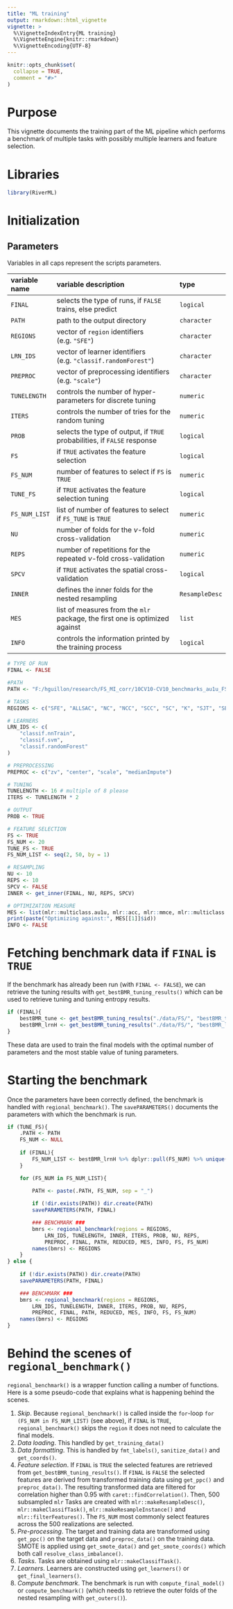 ```yaml
---
title: "ML training"
output: rmarkdown::html_vignette
vignette: >
  %\VignetteIndexEntry{ML training}
  %\VignetteEngine{knitr::rmarkdown}
  %\VignetteEncoding{UTF-8}
---
```


```r
knitr::opts_chunk$set(
  collapse = TRUE,
  comment = "#>"
)
```

# Purpose

This vignette documents the training part of the ML pipeline which performs a benchmark of multiple tasks with possibly multiple learners and feature selection.

# Libraries

```r
library(RiverML)
```

# Initialization

## Parameters

Variables in all caps represent the scripts parameters.

| variable name | variable description                                                        | type           |
|:--------------|:----------------------------------------------------------------------------|:---------------|
| `FINAL`       | selects the type of runs, if `FALSE` trains, else predict                   | `logical`      |
| `PATH`        | path to the output directory                                                | `character`    |
| `REGIONS`     | vector of `region` identifiers (e.g. `"SFE"`)                               | `character`    |
| `LRN_IDS`     | vector of learner identifiers (e.g. `"classif.randomForest"`)               | `character`    |
| `PREPROC`     | vector of preprocessing identifiers (e.g. `"scale"`)                        | `character`    |
| `TUNELENGTH`  | controls the number of hyper-parameters for discrete tuning                 | `numeric`      |
| `ITERS`       | controls the number of tries for the random tuning                          | `numeric`      |
| `PROB`        | selects the type of output, if `TRUE` probabilities, if `FALSE` response    | `logical`      |
| `FS`          | if `TRUE` activates the feature selection                                   | `logical`      |
| `FS_NUM`      | number of features to select if `FS` is `TRUE`                              | `numeric`      |
| `TUNE_FS`     | if `TRUE` activates the feature selection tuning                            | `logical`      |
| `FS_NUM_LIST` | list of number of features to select if `FS_TUNE` is `TRUE`                 | `numeric`      |
| `NU`          | number of folds for the $\nu$-fold cross-validation                         | `numeric`      |
| `REPS`        | number of repetitions for the repeated $\nu$-fold cross-validation          | `numeric`      |
| `SPCV`        | if `TRUE` activates the spatial cross-validation                            | `logical`      |
| `INNER`       | defines the inner folds for the nested resampling                           | `ResampleDesc` |
| `MES`         | list of measures from the `mlr` package, the first one is optimized against | `list`         |
| `INFO`        | controls the information printed by the training process                    | `logical`      |


```r
# TYPE OF RUN
FINAL <- FALSE

#PATH
PATH <- "F:/hguillon/research/FS_MI_corr/10CV10-CV10_benchmarks_au1u_FS"

# TASKS
REGIONS <- c("SFE", "ALLSAC", "NC", "NCC", "SCC", "SC", "K", "SJT", "SECA")

# LEARNERS
LRN_IDS <- c(
	"classif.nnTrain",
	"classif.svm",
	"classif.randomForest"
)

# PREPROCESSING
PREPROC <- c("zv", "center", "scale", "medianImpute")

# TUNING
TUNELENGTH <- 16 # multiple of 8 please
ITERS <- TUNELENGTH * 2

# OUTPUT
PROB <- TRUE

# FEATURE SELECTION
FS <- TRUE
FS_NUM <- 20
TUNE_FS <- TRUE
FS_NUM_LIST <- seq(2, 50, by = 1)

# RESAMPLING
NU <- 10
REPS <- 10
SPCV <- FALSE
INNER <- get_inner(FINAL, NU, REPS, SPCV)

# OPTIMIZATION MEASURE
MES <- list(mlr::multiclass.au1u, mlr::acc, mlr::mmce, mlr::multiclass.aunu, mlr::timetrain)
print(paste("Optimizing against:", MES[[1]]$id))
INFO <- FALSE
```

# Fetching benchmark data if `FINAL` is `TRUE`

If the benchmark has already been run (with `FINAL <- FALSE`), we can retrieve the tuning results with `get_bestBMR_tuning_results()` which can be used to retrieve tuning and tuning entropy results.

```r
if (FINAL){
	bestBMR_tune <- get_bestBMR_tuning_results("./data/FS/", "bestBMR_tune.Rds", REGIONS, LRN_IDS)
	bestBMR_lrnH <- get_bestBMR_tuning_results("./data/FS/", "bestBMR_lrnH.Rds", REGIONS, LRN_IDS)
} 
```

These data are used to train the final models with the optimal number of parameters and the most stable value of tuning parameters.

# Starting the benchmark

Once the parameters have been correctly defined, the benchmark is handled with `regional_benchmark()`.
The `savePARAMETERS()` documents the parameters with which the benchmark is run.

```r
if (TUNE_FS){
	.PATH <- PATH
	FS_NUM <- NULL
	
	if (FINAL){
		FS_NUM_LIST <- bestBMR_lrnH %>% dplyr::pull(FS_NUM) %>% unique() %>% sort()
	}

	for (FS_NUM in FS_NUM_LIST){

		PATH <- paste(.PATH, FS_NUM, sep = "_")
		
		if (!dir.exists(PATH)) dir.create(PATH)
		savePARAMETERS(PATH, FINAL)

		### BENCHMARK ###
		bmrs <- regional_benchmark(regions = REGIONS, 
			LRN_IDS, TUNELENGTH, INNER, ITERS, PROB, NU, REPS,
			PREPROC, FINAL, PATH, REDUCED, MES, INFO, FS, FS_NUM)
		names(bmrs) <- REGIONS
	}
} else {
	
	if (!dir.exists(PATH)) dir.create(PATH)
	savePARAMETERS(PATH, FINAL)

	### BENCHMARK ###
	bmrs <- regional_benchmark(regions = REGIONS, 
		LRN_IDS, TUNELENGTH, INNER, ITERS, PROB, NU, REPS,
		PREPROC, FINAL, PATH, REDUCED, MES, INFO, FS, FS_NUM)
	names(bmrs) <- REGIONS
}
```

# Behind the scenes of `regional_benchmark()`

`regional_benchmark()` is a wrapper function calling a number of functions.
Here is a some pseudo-code that explains what is happening behind the scenes.

1. _Skip_. Because `regional_benchmark()` is called inside the `for`-loop `for (FS_NUM in FS_NUM_LIST)` (see above), if `FINAL` is `TRUE`, `regional_benchmark()` skips the `region` it does not need to calculate the final models.
1. _Data loading_. This handled by `get_training_data()`
1. _Data formatting_. This is handled by `fmt_labels()`, `sanitize_data()` and `get_coords()`.
1. _Feature selection_. If `FINAL` is `TRUE` the selected features are retrieved from  ` get_bestBMR_tuning_results()`. If `FINAL` is `FALSE` the selected features are derived from transformed training data using `get_ppc()` and `preproc_data()`. The resulting transformed data are filtered for correlation higher than 0.95 with `caret::findCorrelation()`. Then, 500 subsampled `mlr` Tasks are created with `mlr::makeResampleDesc()`, `mlr::makeClassifTask()`, `mlr::makeResampleInstance()` and `mlr::filterFeatures()`. The `FS_NUM` most commonly select features across the 500 realizations are selected. 
1. _Pre-processing_. The target and training data are transformed using `get_ppc()` on the target data and `preproc_data()` on the training data. SMOTE is applied using `get_smote_data()` and `get_smote_coords()` which both call `resolve_class_imbalance()`.
1. _Tasks_. Tasks are obtained using `mlr::makeClassifTask()`.
1. _Learners_. Learners are constructed using `get_learners()` or `get_final_learners()`.
1. _Compute benchmark_. The benchmark is run with `compute_final_model()` or `compute_benchmark()` (which needs to retrieve the outer folds of the nested resampling with `get_outers()`).
